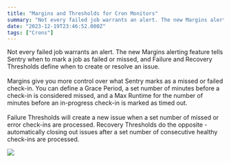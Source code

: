 ```yaml
---
title: "Margins and Thresholds for Cron Monitors"
summary: "Not every failed job warrants an alert. The new Margins alerting feature tells Sentry when to mark a job as failed or missed, and Failure and Recovery..."
date: "2023-12-19T23:46:52.000Z"
tags: ["Crons"]
---
```


  Not every failed job warrants an alert. The new Margins alerting feature tells Sentry when to mark a job as failed or missed, and Failure and Recovery Thresholds define when to create or resolve an issue.\
\
Margins give you more control over what Sentry marks as a missed or failed check-in. You can define a Grace Period, a set number of minutes before a check-in is considered missed, and a Max Runtime for the number of minutes before an in-progress check-in is marked as timed out.\
\
Failure Thresholds will create a new issue when a set number of missed or error check-ins are processed. Recovery Thresholds do the opposite - automatically closing out issues after a set number of consecutive healthy check-ins are processed.

![](/changelog/margins-and-thresholds-for-cron-monitors-1.jpg)
